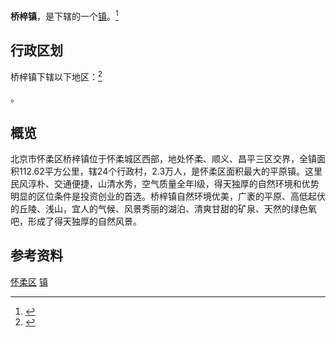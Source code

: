 {{中国乡级行政区
|景观照片文件名 = HXD10168 20151125.JPG
|景观照片描述 = [[大秦铁路|大秦铁路]][[茶坞站|茶坞站]]
|汉语拼音 = 
|其他语言 = 
|其他语言名称 = 
|旧称 = 
|地名出处 = 
|位置图文件名 = 
|位置图描述 = 
|自定义图片= 
|建置时间 = 
|政府驻地 = 
|毗邻 = 
|总面积 = 
|总人口 = 
|总人口年份 = 
|户籍人口 = 
|户籍人口年份 = 
|常住人口 = 
|常住人口年份 = 
|人口密度 = 
|GDP = 
|GDP年份 = 
|邮政编码 = 
|电话区号 = 10
|官方网站 = 
|网站名称 = 
|11/01/16/105/000}}

'''桥梓镇'''，是{{PRC admin/fullname|11/01/16/105/000|3}}下辖的一个[[镇|镇]]。<ref>{{PRC admin/ref sgc|{{PRC admin/parent|11/01/16/105/000}}}}</ref>

== 行政区划 ==

桥梓镇下辖以下地区：<ref>{{PRC admin/ref sgc|11/01/16/105/000}}</ref>

{{PRC admin/children|11/01/16/105/000}}。

==概览==

北京市怀柔区桥梓镇位于怀柔城区西部，地处怀柔、顺义、昌平三区交界，全镇面积112.62平方公里，辖24个行政村，2.3万人，是怀柔区面积最大的平原镇。这里民风淳朴、交通便捷，山清水秀，空气质量全年Ⅰ级，得天独厚的自然环境和优势明显的区位条件是投资创业的首选。桥梓镇自然环境优美，广袤的平原、高低起伏的丘陵、浅山，宜人的气候、风景秀丽的湖泊、清爽甘甜的矿泉、天然的绿色氧吧，形成了得天独厚的自然风景。

== 参考资料 ==

{{Reflist|2}}

{{北京市怀柔区行政区划}}
{{北京行政区划小作品}}

[[Category:北京市乡镇|怀柔区]]
[[Category:怀柔区行政区划|镇]]